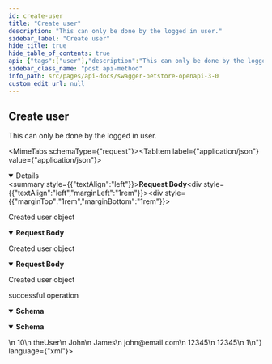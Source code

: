 ```yaml
---
id: create-user
title: "Create user"
description: "This can only be done by the logged in user."
sidebar_label: "Create user"
hide_title: true
hide_table_of_contents: true
api: {"tags":["user"],"description":"This can only be done by the logged in user.","operationId":"createUser","requestBody":{"description":"Created user object","content":{"application/json":{"schema":{"type":"object","properties":{"id":{"type":"integer","format":"int64","example":10},"username":{"type":"string","example":"theUser"},"firstName":{"type":"string","example":"John"},"lastName":{"type":"string","example":"James"},"email":{"type":"string","example":"john@email.com"},"password":{"type":"string","example":"12345"},"phone":{"type":"string","example":"12345"},"userStatus":{"type":"integer","description":"User Status","format":"int32","example":1}},"xml":{"name":"user"},"title":"User"}},"application/xml":{"schema":{"type":"object","properties":{"id":{"type":"integer","format":"int64","example":10},"username":{"type":"string","example":"theUser"},"firstName":{"type":"string","example":"John"},"lastName":{"type":"string","example":"James"},"email":{"type":"string","example":"john@email.com"},"password":{"type":"string","example":"12345"},"phone":{"type":"string","example":"12345"},"userStatus":{"type":"integer","description":"User Status","format":"int32","example":1}},"xml":{"name":"user"},"title":"User"}},"application/x-www-form-urlencoded":{"schema":{"type":"object","properties":{"id":{"type":"integer","format":"int64","example":10},"username":{"type":"string","example":"theUser"},"firstName":{"type":"string","example":"John"},"lastName":{"type":"string","example":"James"},"email":{"type":"string","example":"john@email.com"},"password":{"type":"string","example":"12345"},"phone":{"type":"string","example":"12345"},"userStatus":{"type":"integer","description":"User Status","format":"int32","example":1}},"xml":{"name":"user"},"title":"User"}}}},"responses":{"default":{"description":"successful operation","content":{"application/json":{"schema":{"type":"object","properties":{"id":{"type":"integer","format":"int64","example":10},"username":{"type":"string","example":"theUser"},"firstName":{"type":"string","example":"John"},"lastName":{"type":"string","example":"James"},"email":{"type":"string","example":"john@email.com"},"password":{"type":"string","example":"12345"},"phone":{"type":"string","example":"12345"},"userStatus":{"type":"integer","description":"User Status","format":"int32","example":1}},"xml":{"name":"user"},"title":"User"}},"application/xml":{"schema":{"type":"object","properties":{"id":{"type":"integer","format":"int64","example":10},"username":{"type":"string","example":"theUser"},"firstName":{"type":"string","example":"John"},"lastName":{"type":"string","example":"James"},"email":{"type":"string","example":"john@email.com"},"password":{"type":"string","example":"12345"},"phone":{"type":"string","example":"12345"},"userStatus":{"type":"integer","description":"User Status","format":"int32","example":1}},"xml":{"name":"user"},"title":"User"}}}}},"method":"post","path":"/user","servers":[{"url":"https://petstore3.swagger.io/api/v3"}],"securitySchemes":{"petstore_auth":{"type":"oauth2","flows":{"implicit":{"authorizationUrl":"https://petstore3.swagger.io/oauth/authorize","scopes":{"write:pets":"modify pets in your account","read:pets":"read your pets"}}}},"api_key":{"type":"apiKey","name":"api_key","in":"header"}},"jsonRequestBodyExample":{"id":10,"username":"theUser","firstName":"John","lastName":"James","email":"john@email.com","password":"12345","phone":"12345","userStatus":1},"info":{"title":"Swagger Petstore - OpenAPI 3.0","description":"This is a sample Pet Store Server based on the OpenAPI 3.0 specification.  You can find out more about\nSwagger at [https://swagger.io](https://swagger.io). In the third iteration of the pet store, we've switched to the design first approach!\nYou can now help us improve the API whether it's by making changes to the definition itself or to the code.\nThat way, with time, we can improve the API in general, and expose some of the new features in OAS3.\n\n_If you're looking for the Swagger 2.0/OAS 2.0 version of Petstore, then click [here](https://editor.swagger.io/?url=https://petstore.swagger.io/v2/swagger.yaml). Alternatively, you can load via the `Edit > Load Petstore OAS 2.0` menu option!_\n\nSome useful links:\n- [The Pet Store repository](https://github.com/swagger-api/swagger-petstore)\n- [The source API definition for the Pet Store](https://github.com/swagger-api/swagger-petstore/blob/master/src/main/resources/openapi.yaml)","termsOfService":"http://swagger.io/terms/","contact":{"email":"apiteam@swagger.io"},"license":{"name":"Apache 2.0","url":"http://www.apache.org/licenses/LICENSE-2.0.html"},"version":"1.0.11"},"postman":{"name":"Create user","description":{"content":"This can only be done by the logged in user.","type":"text/plain"},"url":{"path":["user"],"host":["{{baseUrl}}"],"query":[],"variable":[]},"header":[{"key":"Content-Type","value":"application/x-www-form-urlencoded"},{"key":"Accept","value":"application/json"}],"method":"POST","body":{"mode":"urlencoded","urlencoded":[]}}}
sidebar_class_name: "post api-method"
info_path: src/pages/api-docs/swagger-petstore-openapi-3-0
custom_edit_url: null
---
```



## Create user



This can only be done by the logged in user.

<MimeTabs schemaType={"request"}><TabItem label={"application/json"} value={"application/json"}><details style={{}} data-collapsed={false} open={true}><summary style={{"textAlign":"left"}}><strong>Request Body</strong></summary><div style={{"textAlign":"left","marginLeft":"1rem"}}><div style={{"marginTop":"1rem","marginBottom":"1rem"}}>

Created user object

</div></div><ul style={{"marginLeft":"1rem"}}><SchemaItem collapsible={false} name={"id"} required={false} schemaName={"int64"} qualifierMessage={undefined} schema={{"type":"integer","format":"int64","example":10}}></SchemaItem><SchemaItem collapsible={false} name={"username"} required={false} schemaName={"string"} qualifierMessage={undefined} schema={{"type":"string","example":"theUser"}}></SchemaItem><SchemaItem collapsible={false} name={"firstName"} required={false} schemaName={"string"} qualifierMessage={undefined} schema={{"type":"string","example":"John"}}></SchemaItem><SchemaItem collapsible={false} name={"lastName"} required={false} schemaName={"string"} qualifierMessage={undefined} schema={{"type":"string","example":"James"}}></SchemaItem><SchemaItem collapsible={false} name={"email"} required={false} schemaName={"string"} qualifierMessage={undefined} schema={{"type":"string","example":"john@email.com"}}></SchemaItem><SchemaItem collapsible={false} name={"password"} required={false} schemaName={"string"} qualifierMessage={undefined} schema={{"type":"string","example":"12345"}}></SchemaItem><SchemaItem collapsible={false} name={"phone"} required={false} schemaName={"string"} qualifierMessage={undefined} schema={{"type":"string","example":"12345"}}></SchemaItem><SchemaItem collapsible={false} name={"userStatus"} required={false} schemaName={"int32"} qualifierMessage={undefined} schema={{"type":"integer","description":"User Status","format":"int32","example":1}}></SchemaItem></ul></details></TabItem><TabItem label={"application/xml"} value={"application/xml"}><details style={{}} data-collapsed={false} open={true}><summary style={{"textAlign":"left"}}><strong>Request Body</strong></summary><div style={{"textAlign":"left","marginLeft":"1rem"}}><div style={{"marginTop":"1rem","marginBottom":"1rem"}}>

Created user object

</div></div><ul style={{"marginLeft":"1rem"}}><SchemaItem collapsible={false} name={"id"} required={false} schemaName={"int64"} qualifierMessage={undefined} schema={{"type":"integer","format":"int64","example":10}}></SchemaItem><SchemaItem collapsible={false} name={"username"} required={false} schemaName={"string"} qualifierMessage={undefined} schema={{"type":"string","example":"theUser"}}></SchemaItem><SchemaItem collapsible={false} name={"firstName"} required={false} schemaName={"string"} qualifierMessage={undefined} schema={{"type":"string","example":"John"}}></SchemaItem><SchemaItem collapsible={false} name={"lastName"} required={false} schemaName={"string"} qualifierMessage={undefined} schema={{"type":"string","example":"James"}}></SchemaItem><SchemaItem collapsible={false} name={"email"} required={false} schemaName={"string"} qualifierMessage={undefined} schema={{"type":"string","example":"john@email.com"}}></SchemaItem><SchemaItem collapsible={false} name={"password"} required={false} schemaName={"string"} qualifierMessage={undefined} schema={{"type":"string","example":"12345"}}></SchemaItem><SchemaItem collapsible={false} name={"phone"} required={false} schemaName={"string"} qualifierMessage={undefined} schema={{"type":"string","example":"12345"}}></SchemaItem><SchemaItem collapsible={false} name={"userStatus"} required={false} schemaName={"int32"} qualifierMessage={undefined} schema={{"type":"integer","description":"User Status","format":"int32","example":1}}></SchemaItem></ul></details></TabItem><TabItem label={"application/x-www-form-urlencoded"} value={"application/x-www-form-urlencoded"}><details style={{}} data-collapsed={false} open={true}><summary style={{"textAlign":"left"}}><strong>Request Body</strong></summary><div style={{"textAlign":"left","marginLeft":"1rem"}}><div style={{"marginTop":"1rem","marginBottom":"1rem"}}>

Created user object

</div></div><ul style={{"marginLeft":"1rem"}}><SchemaItem collapsible={false} name={"id"} required={false} schemaName={"int64"} qualifierMessage={undefined} schema={{"type":"integer","format":"int64","example":10}}></SchemaItem><SchemaItem collapsible={false} name={"username"} required={false} schemaName={"string"} qualifierMessage={undefined} schema={{"type":"string","example":"theUser"}}></SchemaItem><SchemaItem collapsible={false} name={"firstName"} required={false} schemaName={"string"} qualifierMessage={undefined} schema={{"type":"string","example":"John"}}></SchemaItem><SchemaItem collapsible={false} name={"lastName"} required={false} schemaName={"string"} qualifierMessage={undefined} schema={{"type":"string","example":"James"}}></SchemaItem><SchemaItem collapsible={false} name={"email"} required={false} schemaName={"string"} qualifierMessage={undefined} schema={{"type":"string","example":"john@email.com"}}></SchemaItem><SchemaItem collapsible={false} name={"password"} required={false} schemaName={"string"} qualifierMessage={undefined} schema={{"type":"string","example":"12345"}}></SchemaItem><SchemaItem collapsible={false} name={"phone"} required={false} schemaName={"string"} qualifierMessage={undefined} schema={{"type":"string","example":"12345"}}></SchemaItem><SchemaItem collapsible={false} name={"userStatus"} required={false} schemaName={"int32"} qualifierMessage={undefined} schema={{"type":"integer","description":"User Status","format":"int32","example":1}}></SchemaItem></ul></details></TabItem></MimeTabs><div><ApiTabs><TabItem label={"default"} value={"default"}><div>

successful operation

</div><div><MimeTabs schemaType={"response"}><TabItem label={"application/json"} value={"application/json"}><SchemaTabs><TabItem label={"Schema"} value={"Schema"}><details style={{}} data-collapsed={false} open={true}><summary style={{"textAlign":"left"}}><strong>Schema</strong></summary><div style={{"textAlign":"left","marginLeft":"1rem"}}></div><ul style={{"marginLeft":"1rem"}}><SchemaItem collapsible={false} name={"id"} required={false} schemaName={"int64"} qualifierMessage={undefined} schema={{"type":"integer","format":"int64","example":10}}></SchemaItem><SchemaItem collapsible={false} name={"username"} required={false} schemaName={"string"} qualifierMessage={undefined} schema={{"type":"string","example":"theUser"}}></SchemaItem><SchemaItem collapsible={false} name={"firstName"} required={false} schemaName={"string"} qualifierMessage={undefined} schema={{"type":"string","example":"John"}}></SchemaItem><SchemaItem collapsible={false} name={"lastName"} required={false} schemaName={"string"} qualifierMessage={undefined} schema={{"type":"string","example":"James"}}></SchemaItem><SchemaItem collapsible={false} name={"email"} required={false} schemaName={"string"} qualifierMessage={undefined} schema={{"type":"string","example":"john@email.com"}}></SchemaItem><SchemaItem collapsible={false} name={"password"} required={false} schemaName={"string"} qualifierMessage={undefined} schema={{"type":"string","example":"12345"}}></SchemaItem><SchemaItem collapsible={false} name={"phone"} required={false} schemaName={"string"} qualifierMessage={undefined} schema={{"type":"string","example":"12345"}}></SchemaItem><SchemaItem collapsible={false} name={"userStatus"} required={false} schemaName={"int32"} qualifierMessage={undefined} schema={{"type":"integer","description":"User Status","format":"int32","example":1}}></SchemaItem></ul></details></TabItem><TabItem label={"Example (from schema)"} value={"Example (from schema)"}><ResponseSamples responseExample={"{\n  \"id\": 10,\n  \"username\": \"theUser\",\n  \"firstName\": \"John\",\n  \"lastName\": \"James\",\n  \"email\": \"john@email.com\",\n  \"password\": \"12345\",\n  \"phone\": \"12345\",\n  \"userStatus\": 1\n}"} language={"json"}></ResponseSamples></TabItem></SchemaTabs></TabItem><TabItem label={"application/xml"} value={"application/xml"}><SchemaTabs><TabItem label={"Schema"} value={"Schema"}><details style={{}} data-collapsed={false} open={true}><summary style={{"textAlign":"left"}}><strong>Schema</strong></summary><div style={{"textAlign":"left","marginLeft":"1rem"}}></div><ul style={{"marginLeft":"1rem"}}><SchemaItem collapsible={false} name={"id"} required={false} schemaName={"int64"} qualifierMessage={undefined} schema={{"type":"integer","format":"int64","example":10}}></SchemaItem><SchemaItem collapsible={false} name={"username"} required={false} schemaName={"string"} qualifierMessage={undefined} schema={{"type":"string","example":"theUser"}}></SchemaItem><SchemaItem collapsible={false} name={"firstName"} required={false} schemaName={"string"} qualifierMessage={undefined} schema={{"type":"string","example":"John"}}></SchemaItem><SchemaItem collapsible={false} name={"lastName"} required={false} schemaName={"string"} qualifierMessage={undefined} schema={{"type":"string","example":"James"}}></SchemaItem><SchemaItem collapsible={false} name={"email"} required={false} schemaName={"string"} qualifierMessage={undefined} schema={{"type":"string","example":"john@email.com"}}></SchemaItem><SchemaItem collapsible={false} name={"password"} required={false} schemaName={"string"} qualifierMessage={undefined} schema={{"type":"string","example":"12345"}}></SchemaItem><SchemaItem collapsible={false} name={"phone"} required={false} schemaName={"string"} qualifierMessage={undefined} schema={{"type":"string","example":"12345"}}></SchemaItem><SchemaItem collapsible={false} name={"userStatus"} required={false} schemaName={"int32"} qualifierMessage={undefined} schema={{"type":"integer","description":"User Status","format":"int32","example":1}}></SchemaItem></ul></details></TabItem><TabItem label={"Example (from schema)"} value={"Example (from schema)"}><ResponseSamples responseExample={"<root>\n  <id>10</id>\n  <username>theUser</username>\n  <firstName>John</firstName>\n  <lastName>James</lastName>\n  <email>john@email.com</email>\n  <password>12345</password>\n  <phone>12345</phone>\n  <userStatus>1</userStatus>\n</root>"} language={"xml"}></ResponseSamples></TabItem></SchemaTabs></TabItem></MimeTabs></div></TabItem></ApiTabs></div>
      